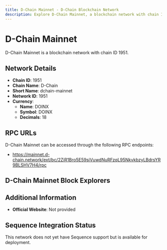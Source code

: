 ```yaml
--- 
title: D-Chain Mainnet - D-Chain Blockchain Network
description: Explore D-Chain Mainnet, a blockchain network with chain ID 1951. Learn about its native currency, DOINX, and how to interact with the network.
---
```


# D-Chain Mainnet

D-Chain Mainnet is a blockchain network with chain ID 1951.

## Network Details

- **Chain ID**: 1951
- **Chain Name**: D-Chain
- **Short Name**: dchain-mainnet
- **Network ID**: 1951
- **Currency**: 
  - **Name**: DOINX
  - **Symbol**: DOINX
  - **Decimals**: 18

## RPC URLs

D-Chain Mainnet can be accessed through the following RPC endpoints:

- https://mainnet.d-chain.network/ext/bc/2ZiR1Bro5E59siVuwdNuRFzqL95NkvkbzyLBdrsYR9BLSHV7H4/rpc

## D-Chain Mainnet Block Explorers



## Additional Information

- **Official Website**: Not provided

## Sequence Integration Status

This network does not yet have Sequence support but is available for deployment.
